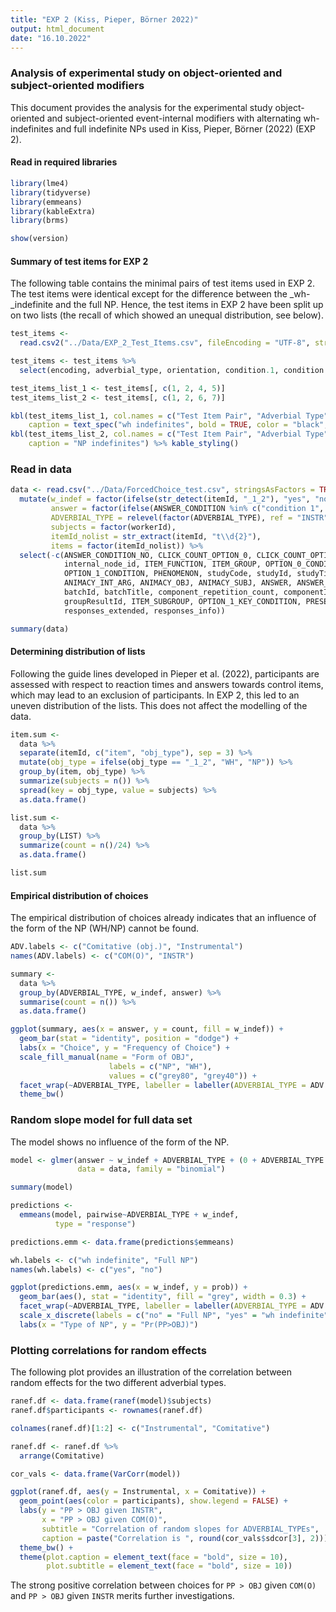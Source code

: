 ```yaml
---
title: "EXP 2 (Kiss, Pieper, Börner 2022)"
output: html_document
date: "16.10.2022"
---
```


### Analysis of experimental study on object-oriented and subject-oriented modifiers

This document provides the analysis for the experimental study object-oriented and subject-oriented event-internal modifiers with alternating wh-indefinites and full indefinite NPs used in Kiss, Pieper, Börner (2022) (EXP 2).

#### Read in required libraries

```r
library(lme4)
library(tidyverse)
library(emmeans)
library(kableExtra)
library(brms)

show(version)
```


#### Summary of test items for EXP 2

The following table contains the minimal pairs of test items used in EXP 2. The test items were identical except for the difference between the _wh-_indefinite and the full NP. Hence, the test items in EXP 2 have been split up on two lists (the recall of which showed an unequal distribution, see below).   

```r

test_items <- 
  read.csv2("../Data/EXP_2_Test_Items.csv", fileEncoding = "UTF-8", stringsAsFactors = TRUE)

test_items <- test_items %>%
  select(encoding, adverbial_type, orientation, condition.1, condition.2, condition.3, condition.4)

test_items_list_1 <- test_items[, c(1, 2, 4, 5)]
test_items_list_2 <- test_items[, c(1, 2, 6, 7)]

kbl(test_items_list_1, col.names = c("Test Item Pair", "Adverbial Type", "PP > OBJ", "OBJ > PP"),
    caption = text_spec("wh indefinites", bold = TRUE, color = "black", font_size = 16)) %>% kable_styling()
kbl(test_items_list_2, col.names = c("Test Item Pair", "Adverbial Type", "PP > OBJ", "OBJ > PP"),
    caption = "NP indefinites") %>% kable_styling()

```


### Read in data


```r
data <- read.csv("../Data/ForcedChoice_test.csv", stringsAsFactors = TRUE) %>% 
  mutate(w_indef = factor(ifelse(str_detect(itemId, "_1_2"), "yes", "no")),
         answer = factor(ifelse(ANSWER_CONDITION %in% c("condition 1", "condition 3"), "PP>OBJ", "OBJ>PP")),
         ADVERBIAL_TYPE = relevel(factor(ADVERBIAL_TYPE), ref = "INSTR"),
         subjects = factor(workerId),
         itemId_nolist = str_extract(itemId, "t\\d{2}"), 
         items = factor(itemId_nolist)) %>%
  select(-c(ANSWER_CONDITION_NO, CLICK_COUNT_OPTION_0, CLICK_COUNT_OPTION_1, componentResultId, INT_ARG_TYPE, 
            internal_node_id, ITEM_FUNCTION, ITEM_GROUP, OPTION_0_CONDITION, OPTION_0_KEY_CONDITION, 
            OPTION_1_CONDITION, PHENOMENON, studyCode, studyId, studyTitle, studyResultId, ADVERBIAL_CLASS, 
            ANIMACY_INT_ARG, ANIMACY_OBJ, ANIMACY_SUBJ, ANSWER, ANSWER_HISTORY,
            batchId, batchTitle, component_repetition_count, componentId, componentPos, componentTitle,
            groupResultId, ITEM_SUBGROUP, OPTION_1_KEY_CONDITION, PRESENTATION_ORDER, responses,
            responses_extended, responses_info))

summary(data)

```

#### Determining distribution of lists

Following the guide lines developed in Pieper et al. (2022), participants are assessed with respect to reaction times and answers towards control items, which may lead to an exclusion of participants. In EXP 2, this led to an uneven distribution of the lists. This does not affect the modelling of the data. 

```r

item.sum <- 
  data %>%
  separate(itemId, c("item", "obj_type"), sep = 3) %>%
  mutate(obj_type = ifelse(obj_type == "_1_2", "WH", "NP")) %>%
  group_by(item, obj_type) %>%
  summarize(subjects = n()) %>%
  spread(key = obj_type, value = subjects) %>%
  as.data.frame()

list.sum <- 
  data %>%
  group_by(LIST) %>%
  summarize(count = n()/24) %>%
  as.data.frame()

```

```r
list.sum

```

#### Empirical distribution of choices

The empirical distribution of choices already indicates that an influence of the form of the NP (WH/NP) cannot be found.

```r

ADV.labels <- c("Comitative (obj.)", "Instrumental")
names(ADV.labels) <- c("COM(O)", "INSTR")

summary <- 
  data %>%
  group_by(ADVERBIAL_TYPE, w_indef, answer) %>%
  summarise(count = n()) %>%
  as.data.frame()

ggplot(summary, aes(x = answer, y = count, fill = w_indef)) +
  geom_bar(stat = "identity", position = "dodge") +
  labs(x = "Choice", y = "Frequency of Choice") +
  scale_fill_manual(name = "Form of OBJ", 
                      labels = c("NP", "WH"), 
                      values = c("grey80", "grey40")) +
  facet_wrap(~ADVERBIAL_TYPE, labeller = labeller(ADVERBIAL_TYPE = ADV.labels)) +
  theme_bw()

```

### Random slope model for full data set

The model shows no influence of the form of the NP. 

```r
model <- glmer(answer ~ w_indef + ADVERBIAL_TYPE + (0 + ADVERBIAL_TYPE|subjects) + (1|items), 
               data = data, family = "binomial")

summary(model)

predictions <- 
  emmeans(model, pairwise~ADVERBIAL_TYPE + w_indef, 
          type = "response") 

predictions.emm <- data.frame(predictions$emmeans)

wh.labels <- c("wh indefinite", "Full NP")
names(wh.labels) <- c("yes", "no")

ggplot(predictions.emm, aes(x = w_indef, y = prob)) + 
  geom_bar(aes(), stat = "identity", fill = "grey", width = 0.3) +
  facet_wrap(~ADVERBIAL_TYPE, labeller = labeller(ADVERBIAL_TYPE = ADV.labels)) +
  scale_x_discrete(labels = c("no" = "Full NP", "yes" = "wh indefinite")) +
  labs(x = "Type of NP", y = "Pr(PP>OBJ)")


```


### Plotting correlations for random effects

The following plot provides an illustration of the correlation between random effects for the two different adverbial types. 

```r

ranef.df <- data.frame(ranef(model)$subjects)
ranef.df$participants <- rownames(ranef.df)

colnames(ranef.df)[1:2] <- c("Instrumental", "Comitative")

ranef.df <- ranef.df %>%
  arrange(Comitative)

cor_vals <- data.frame(VarCorr(model))

ggplot(ranef.df, aes(y = Instrumental, x = Comitative)) +
  geom_point(aes(color = participants), show.legend = FALSE) +
  labs(y = "PP > OBJ given INSTR", 
       x = "PP > OBJ given COM(O)", 
       subtitle = "Correlation of random slopes for ADVERBIAL_TYPEs",
       caption = paste("Correlation is ", round(cor_vals$sdcor[3], 2))) +
  theme_bw() +
  theme(plot.caption = element_text(face = "bold", size = 10),
        plot.subtitle = element_text(face = "bold", size = 10))
```

The strong positive correlation between choices for `PP > OBJ` given `COM(O)` and `PP > OBJ` given `INSTR` merits further investigations. 
